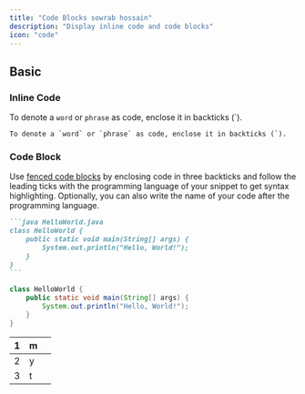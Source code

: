 ```yaml
---
title: "Code Blocks sowrab hossain"
description: "Display inline code and code blocks"
icon: "code"
---
```


## Basic

### Inline Code

To denote a `word` or `phrase` as code, enclose it in backticks (\`).

```
To denote a `word` or `phrase` as code, enclose it in backticks (`).
```

### Code Block

Use [fenced code blocks](https://www.markdownguide.org/extended-syntax/#fenced-code-blocks) by enclosing code in three backticks and follow the leading ticks with the programming language of your snippet to get syntax highlighting. Optionally, you can also write the name of your code after the programming language.

````md [expandable]
```java HelloWorld.java
class HelloWorld {
    public static void main(String[] args) {
        System.out.println("Hello, World!");
    }
}
```
````

```java HelloWorld.java
class HelloWorld {
    public static void main(String[] args) {
        System.out.println("Hello, World!");
    }
}
```

| 1 | m | |
| --- | --- | --- |
| 2 | y | |
| 3 | t | |